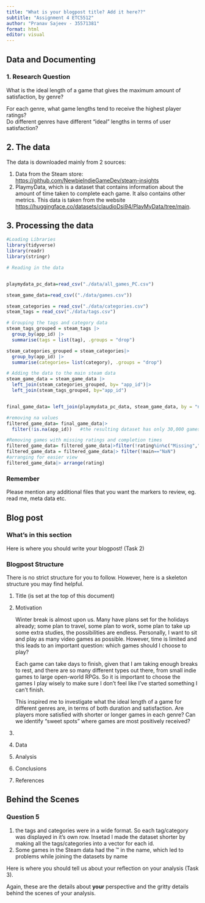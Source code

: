 ```yaml
---
title: "What is your blogpost title? Add it here??"
subtitle: "Assignment 4 ETC5512"
author: "Pranav Sajeev - 35571381"
format: html
editor: visual
---
```


::: panel-tabset
<!-- Task 1 Tab: Data and Documenting -->

## Data and Documenting

### 1. Research Question

What is the ideal length of a game that gives the maximum amount of satisfaction, by genre?

For each genre, what game lengths tend to receive the highest player ratings?\
Do different genres have different “ideal” lengths in terms of user satisfaction?

## 2. The data

The data is downloaded mainly from 2 sources:

1.   Data from the Steam store: <https://github.com/NewbieIndieGameDev/steam-insights>
2.  PlaymyData, which is a dataset that contains information about the amount of time taken to complete each game. It also contains other metrics. This data is taken from the website <https://huggingface.co/datasets/claudioDsi94/PlayMyData/tree/main>.

## 3. Processing the data

```r
#Loading Libraries
library(tidyverse)
library(readr)
library(stringr)
```

```r
# Reading in the data


playmydata_pc_data=read_csv("./data/all_games_PC.csv")

steam_game_data=read_csv(("./data/games.csv"))

steam_categories = read_csv("./data/categories.csv")
steam_tags = read_csv("./data/tags.csv")


```

```r
# Grouping the tags and category data
steam_tags_grouped = steam_tags |>
  group_by(app_id) |>
  summarise(tags = list(tag), .groups = "drop")

steam_categories_grouped = steam_categories|>
  group_by(app_id) |>
  summarise(categories= list(category), .groups = "drop")

# Adding the data to the main steam data
steam_game_data = steam_game_data |>
  left_join(steam_categories_grouped, by= "app_id")|>
  left_join(steam_tags_grouped, by="app_id")


final_game_data= left_join(playmydata_pc_data, steam_game_data, by = "name")

#removing na values
filtered_game_data= final_game_data|>
  filter(!is.na(app_id))   #the resulting dataset has only 30,000 games

#Removing games with missing ratings and completion times
filtered_game_data= filtered_game_data|>filter(!rating%in%c("Missing","nan"))
filtered_game_data = filtered_game_data|> filter(!main=="NaN")
#arranging for easier view
filtered_game_data|> arrange(rating)

```

### Remember

Please mention any additional files that you want the markers to review, eg. read me, meta data etc.

<!-- Task 2 Tab: Writing your blogpost -->

## Blog post

### What's in this section

Here is where you should write your blogpost! (Task 2)

### Blogpost Structure

There is no strict structure for you to follow. However, here is a skeleton structure you may find helpful.

1.  Title (is set at the top of this document)

2.  Motivation

    Winter break is almost upon us. Many have plans set for the holidays already; some plan to travel, some plan to work, some plan to take up some extra studies, the possibilities are endless. Personally, I want to sit and play as many video games as possible. However, time is limited and this leads to an important question: which games should I choose to play?

    Each game can take days to finish, given that I am taking enough breaks to rest, and there are so many different types out there, from small indie games to large open-world RPGs. So it is important to choose the games I play wisely to make sure I don't feel like I've started something I can't finish.

    This inspired me to investigate what the ideal length of a game for different genres are, in terms of both duration and satisfaction. Are players more satisfied with shorter or longer games in each genre? Can we identify “sweet spots” where games are most positively received?

3.  \

4.  Data\

5.  Analysis\

6.  Conclusions\

7.  References

<!-- Task 3 Tab: Behind the Scenes -  -->

## Behind the Scenes

### Question 5

1.  the tags and categories were in a wide format. So each tag/category was displayed in it's own row. Insetad I made the dataset shorter by making all the tags/categories into a vector for each id.
2.  Some games in the Steam data had the ™ in the name, which led to problems while joining the datasets by name

Here is where you should tell us about your reflection on your analysis (Task 3).

Again, these are the details about **your** perspective and the gritty details behind the scenes of your analysis.
:::
